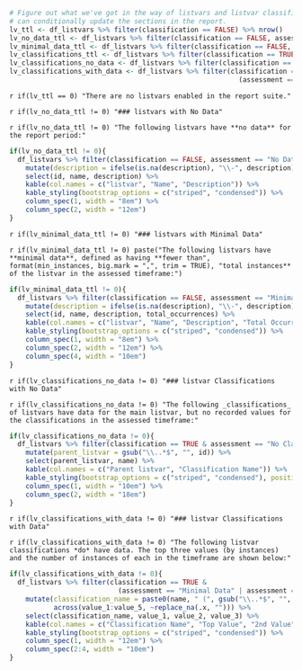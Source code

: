 ```r
# Figure out what we've got in the way of listvars and listvar classifications so we 
# can conditionally update the sections in the report.
lv_ttl <- df_listvars %>% filter(classification == FALSE) %>% nrow()
lv_no_data_ttl <- df_listvars %>% filter(classification == FALSE, assessment == "No Data") %>% nrow()
lv_minimal_data_ttl <- df_listvars %>% filter(classification == FALSE, assessment == "Minimal Data") %>% nrow()
lv_classifications_ttl <- df_listvars %>% filter(classification == TRUE) %>% nrow()
lv_classifications_no_data <- df_listvars %>% filter(classification == TRUE, assessment == "No Classifications Data") %>% nrow()
lv_classifications_with_data <- df_listvars %>% filter(classification == TRUE &
                                                         (assessment == "Minimal Data" | assessment == "Has Data")) %>% nrow()
```

`r if(lv_ttl == 0) "There are no listvars enabled in the report suite."`

`r if(lv_no_data_ttl != 0) "### listvars with No Data"`

`r if(lv_no_data_ttl != 0) "The following listvars have **no data** for the report period:"`

```r
if(lv_no_data_ttl != 0){
  df_listvars %>% filter(classification == FALSE, assessment == "No Data") %>% 
    mutate(description = ifelse(is.na(description), "\\-", description)) %>% 
    select(id, name, description) %>% 
    kable(col.names = c("listvar", "Name", "Description")) %>% 
    kable_styling(bootstrap_options = c("striped", "condensed")) %>% 
    column_spec(1, width = "8em") %>% 
    column_spec(2, width = "12em") 
}
```

`r if(lv_minimal_data_ttl != 0) "### listvars with Minimal Data"`

`r if(lv_minimal_data_ttl != 0) paste("The following listvars have **minimal data**, defined as having **fewer than", format(min_instances, big.mark = ",", trim = TRUE), "total instances** of the listvar in the assessed timeframe:")`

```r
if(lv_minimal_data_ttl != 0){
  df_listvars %>% filter(classification == FALSE, assessment == "Minimal Data") %>% 
    mutate(description = ifelse(is.na(description), "\\-", description)) %>% 
    select(id, name, description, total_occurrences) %>% 
    kable(col.names = c("listvar", "Name", "Description", "Total Occurrences")) %>% 
    kable_styling(bootstrap_options = c("striped", "condensed")) %>% 
    column_spec(1, width = "8em") %>% 
    column_spec(2, width = "12em") %>% 
    column_spec(4, width = "10em") 
}
```


`r if(lv_classifications_no_data != 0) "### listvar Classifications with No Data"`

`r if(lv_classifications_no_data != 0) "The following _classifications_ of listvars have data for the main listvar, but no recorded values for the classifications in the assessed timeframe:"`

```r
if(lv_classifications_no_data != 0){
  df_listvars %>% filter(classification == TRUE & assessment == "No Classifications Data") %>% 
    mutate(parent_listvar = gsub("\\..*$", "", id)) %>% 
    select(parent_listvar, name) %>% 
    kable(col.names = c("Parent listvar", "Classification Name")) %>% 
    kable_styling(bootstrap_options = c("striped", "condensed"), position = "center", full_width = F) %>% 
    column_spec(1, width = "10em") %>% 
    column_spec(2, width = "18em") 
}
```

`r if(lv_classifications_with_data != 0) "### listvar Classifications with Data"`

`r if(lv_classifications_with_data != 0) "The following listvar classifications *do* have data. The top three values (by instances) and the number of instances of each in the timeframe are shown below:"`

```r
if(lv_classifications_with_data != 0){
  df_listvars %>% filter(classification == TRUE & 
                           (assessment == "Minimal Data" | assessment == "Has Data")) %>% 
    mutate(classification_name = paste0(name, " (", gsub("\\..*$", "", id), ")"),
           across(value_1:value_5, ~replace_na(.x, ""))) %>% 
    select(classification_name, value_1, value_2, value_3) %>% 
    kable(col.names = c("Classification Name", "Top Value", "2nd Value", "3rd Value")) %>% 
    kable_styling(bootstrap_options = c("striped", "condensed")) %>% 
    column_spec(1, width = "12em") %>% 
    column_spec(2:4, width = "10em") 
}
```

